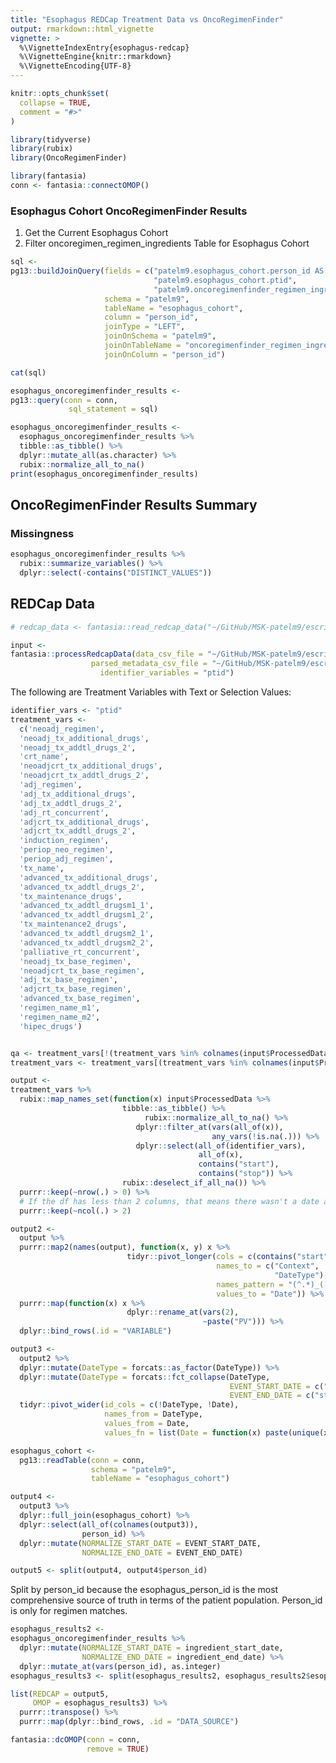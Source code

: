 ```yaml
---
title: "Esophagus REDCap Treatment Data vs OncoRegimenFinder"
output: rmarkdown::html_vignette
vignette: >
  %\VignetteIndexEntry{esophagus-redcap}
  %\VignetteEngine{knitr::rmarkdown}
  %\VignetteEncoding{UTF-8}
---
```


```r
knitr::opts_chunk$set(
  collapse = TRUE,
  comment = "#>"
)
```

```r
library(tidyverse)
library(rubix)
library(OncoRegimenFinder)

```

```r
library(fantasia)
conn <- fantasia::connectOMOP()
```

### Esophagus Cohort OncoRegimenFinder Results  
1. Get the Current Esophagus Cohort  
1. Filter oncoregimen_regimen_ingredients Table for Esophagus Cohort

```r

sql <-
pg13::buildJoinQuery(fields = c("patelm9.esophagus_cohort.person_id AS esophagus_person_id",
                                "patelm9.esophagus_cohort.ptid",
                                "patelm9.oncoregimenfinder_regimen_ingredients.*"),
                     schema = "patelm9",
                     tableName = "esophagus_cohort",
                     column = "person_id",
                     joinType = "LEFT",
                     joinOnSchema = "patelm9",
                     joinOnTableName = "oncoregimenfinder_regimen_ingredients",
                     joinOnColumn = "person_id")

cat(sql)

```


```r

esophagus_oncoregimenfinder_results <-
pg13::query(conn = conn,
             sql_statement = sql)

```


```r
esophagus_oncoregimenfinder_results <-
  esophagus_oncoregimenfinder_results %>%
  tibble::as_tibble() %>% 
  dplyr::mutate_all(as.character) %>%
  rubix::normalize_all_to_na() 
print(esophagus_oncoregimenfinder_results)
```

## OncoRegimenFinder Results Summary  
### Missingness  

```r
esophagus_oncoregimenfinder_results %>%
  rubix::summarize_variables() %>%
  dplyr::select(-contains("DISTINCT_VALUES"))
```

## REDCap Data  

```r
# redcap_data <- fantasia::read_redcap_data("~/GitHub/MSK-patelm9/escritoire/Esophagus/data_with_phi/STGIEsophagogastricS_DATA_2020-07-28_1354.csv")

input <-
fantasia::processRedcapData(data_csv_file = "~/GitHub/MSK-patelm9/escritoire/Esophagus/data_with_phi/STGIEsophagogastricS_DATA_2020-07-28_1354.csv",
                  parsed_metadata_csv_file = "~/GitHub/MSK-patelm9/escritoire/Esophagus/data_without_phi/STGIEsophagogastricSandbox_DataDictionary_2020-06-24_Parsed.csv",
                    identifier_variables = "ptid")

```

The following are Treatment Variables with Text or Selection Values: 
```r

identifier_vars <- "ptid"
treatment_vars <-
  c('neoadj_regimen',
  'neoadj_tx_additional_drugs',
  'neoadj_tx_addtl_drugs_2',
  'crt_name',
  'neoadjcrt_tx_additional_drugs',
  'neoadjcrt_tx_addtl_drugs_2',
  'adj_regimen',
  'adj_tx_additional_drugs',
  'adj_tx_addtl_drugs_2',
  'adj_rt_concurrent',
  'adjcrt_tx_additional_drugs',
  'adjcrt_tx_addtl_drugs_2',
  'induction_regimen',
  'periop_neo_regimen',
  'periop_adj_regimen',
  'tx_name',
  'advanced_tx_additional_drugs',
  'advanced_tx_addtl_drugs_2',
  'tx_maintenance_drugs',
  'advanced_tx_addtl_drugsm1_1',
  'advanced_tx_addtl_drugsm1_2',
  'tx_maintenance2_drugs',
  'advanced_tx_addtl_drugsm2_1',
  'advanced_tx_addtl_drugsm2_2',
  'palliative_rt_concurrent',
  'neoadj_tx_base_regimen',
  'neoadjcrt_tx_base_regimen',
  'adj_tx_base_regimen',
  'adjcrt_tx_base_regimen',
  'advanced_tx_base_regimen',
  'regimen_name_m1',
  'regimen_name_m2',
  'hipec_drugs')



```



```r
qa <- treatment_vars[!(treatment_vars %in% colnames(input$ProcessedData))]
treatment_vars <- treatment_vars[(treatment_vars %in% colnames(input$ProcessedData))]
```


```r

output <-
treatment_vars %>%
  rubix::map_names_set(function(x) input$ProcessedData %>%
                         tibble::as_tibble() %>%
                              rubix::normalize_all_to_na() %>%
                            dplyr::filter_at(vars(all_of(x)),
                                             any_vars(!is.na(.))) %>%
                            dplyr::select(all_of(identifier_vars),
                                          all_of(x),
                                          contains("start"),
                                          contains("stop")) %>%
                         rubix::deselect_if_all_na()) %>%
  purrr::keep(~nrow(.) > 0) %>% 
  # If the df has less than 2 columns, that means there wasn't a date associated with the variable
  purrr::keep(~ncol(.) > 2)

```



```r
output2 <-
  output %>%
  purrr::map2(names(output), function(x, y) x %>%
                          tidyr::pivot_longer(cols = c(contains("start"), contains("stop")),
                                              names_to = c("Context",
                                                           "DateType"),
                                              names_pattern = "(^.*)_([start|stop].*$)",
                                              values_to = "Date")) %>%
  purrr::map(function(x) x %>%
                          dplyr::rename_at(vars(2),
                                           ~paste("PV"))) %>%
  dplyr::bind_rows(.id = "VARIABLE")
```

```r
output3 <-
  output2 %>% 
  dplyr::mutate(DateType = forcats::as_factor(DateType)) %>% 
  dplyr::mutate(DateType = forcats::fct_collapse(DateType,
                                                 EVENT_START_DATE = c("start", "start_date"),
                                                 EVENT_END_DATE = c("stop", "stop_date"))) %>%
  tidyr::pivot_wider(id_cols = c(!DateType, !Date),
                     names_from = DateType,
                     values_from = Date,
                     values_fn = list(Date = function(x) paste(unique(x), collapse = "\n")))

```

```r

esophagus_cohort <- 
  pg13::readTable(conn = conn,
                  schema = "patelm9",
                  tableName = "esophagus_cohort")

output4 <-
  output3 %>%
  dplyr::full_join(esophagus_cohort) %>%
  dplyr::select(all_of(colnames(output3)),
                person_id) %>%
  dplyr::mutate(NORMALIZE_START_DATE = EVENT_START_DATE,
                NORMALIZE_END_DATE = EVENT_END_DATE)


```

```r
output5 <- split(output4, output4$person_id)
```

Split by person_id because the esophagus_person_id is the most comprehensive source of truth in terms of the patient population. Person_id is only for regimen matches.


```r

esophagus_results2 <-
esophagus_oncoregimenfinder_results %>%
  dplyr::mutate(NORMALIZE_START_DATE = ingredient_start_date,
                NORMALIZE_END_DATE = ingredient_end_date) %>%
  dplyr::mutate_at(vars(person_id), as.integer) 
esophagus_results3 <- split(esophagus_results2, esophagus_results2$esophagus_person_id)

```


```r
list(REDCAP = output5,
     OMOP = esophagus_results3) %>%
  purrr::transpose() %>% 
  purrr::map(dplyr::bind_rows, .id = "DATA_SOURCE")
```




```r
fantasia::dcOMOP(conn = conn,
                 remove = TRUE)
```


